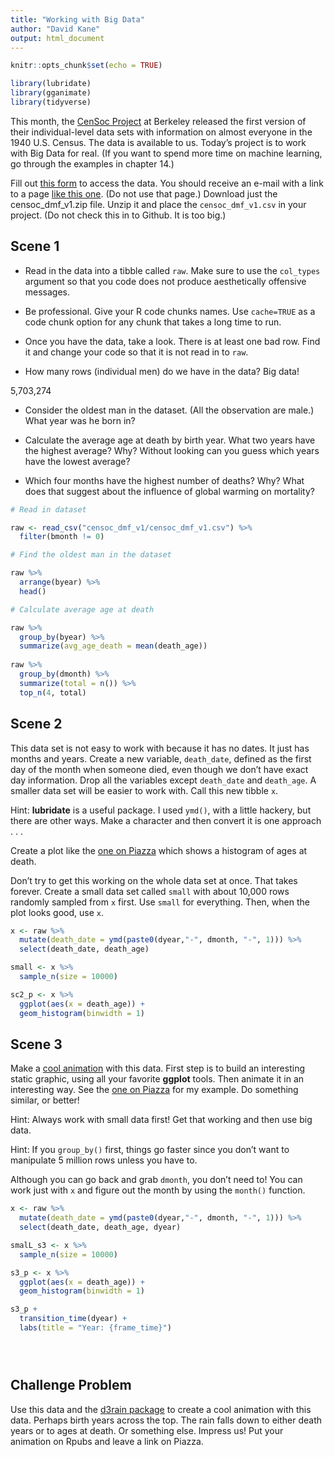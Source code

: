 ```yaml
---
title: "Working with Big Data"
author: "David Kane"
output: html_document
---
```


```r
knitr::opts_chunk$set(echo = TRUE)

library(lubridate)
library(gganimate)
library(tidyverse)
```

This month, the [CenSoc Project](https://censoc.berkeley.edu/) at Berkeley released the first version of their individual-level data sets with information on almost everyone in the 1940 U.S. Census. The data is available to us. Today's project is to work with Big Data for real. (If you want to spend more time on machine learning, go through the examples in chapter 14.)

Fill out [this form](https://censoc-download.demog.berkeley.edu/) to access the data. You should receive an e-mail with a link to a page [like this one](https://censoc-download.demog.berkeley.edu/Data/Qm958Kq901/). (Do not use that page.) Download just the censoc_dmf_v1.zip file. Unzip it and place the `censoc_dmf_v1.csv` in your project. (Do not check this in to Github. It is too big.)


## Scene 1

* Read in the data into a tibble called `raw`. Make sure to use the `col_types` argument so that you code does not produce aesthetically offensive messages. 

* Be professional. Give your R code chunks names. Use `cache=TRUE` as a code chunk option for any chunk that takes a long time to run.

* Once you have the data, take a look. There is at least one bad row. Find it and change your code so that it is not read in to `raw`.

* How many rows (individual men) do we have in the data? Big data!

5,703,274

* Consider the oldest man in the dataset. (All the observation are male.) What year was he born in?

* Calculate the average age at death by birth year. What two years have the highest average? Why? Without looking can you guess which years have the lowest average?

* Which four months have the highest number of deaths? Why? What does that suggest about the influence of global warming on mortality?


```r

# Read in dataset

raw <- read_csv("censoc_dmf_v1/censoc_dmf_v1.csv") %>% 
  filter(bmonth != 0)

# Find the oldest man in the dataset

raw %>% 
  arrange(byear) %>% 
  head()

# Calculate average age at death

raw %>% 
  group_by(byear) %>% 
  summarize(avg_age_death = mean(death_age)) 
        
raw %>% 
  group_by(dmonth) %>% 
  summarize(total = n()) %>% 
  top_n(4, total)

```


## Scene 2

This data set is not easy to work with because it has no dates. It just has months and years. Create a new variable, `death_date`, defined as the first day of the month when someone died, even though we don't have exact day information. Drop all the variables except `death_date` and `death_age`. A smaller data set will be easier to work with. Call this new tibble `x`.

Hint: **lubridate** is a useful package. I used `ymd()`, with a little hackery, but there are other ways. Make a character and then convert it is one approach . . .

Create a plot like the [one on Piazza](https://piazza.com/class/k5y1jx0s5ibe1?cid=776) which shows a histogram of ages at death.

Don't try to get this working on the whole data set at once. That takes forever. Create a small data set called `small` with about 10,000 rows randomly sampled from `x` first. Use `small` for everything. Then, when the plot looks good, use `x`. 

```r

x <- raw %>% 
  mutate(death_date = ymd(paste0(dyear,"-", dmonth, "-", 1))) %>% 
  select(death_date, death_age) 

small <- x %>% 
  sample_n(size = 10000)

sc2_p <- x %>% 
  ggplot(aes(x = death_age)) +
  geom_histogram(binwidth = 1)

```

## Scene 3

Make a [cool animation](https://davidkane9.github.io/PPBDS/C-animation.html) with this data. First step is to build an interesting static graphic, using all your favorite **ggplot** tools. Then animate it in an interesting way. See the [one on Piazza](https://piazza.com/class/k5y1jx0s5ibe1?cid=776)  for my example. Do something similar, or better!

Hint: Always work with small data first! Get that working and then use big data. 

Hint: If you `group_by()` first, things go faster since you don't want to manipulate 5 million rows unless you have to. 

Although you can go back and grab `dmonth`, you don't need to! You can work just with `x` and figure out the month by using the `month()` function.

```r

x <- raw %>% 
  mutate(death_date = ymd(paste0(dyear,"-", dmonth, "-", 1))) %>% 
  select(death_date, death_age, dyear)

smalL_s3 <- x %>% 
  sample_n(size = 10000) 

s3_p <- x %>% 
  ggplot(aes(x = death_age)) +
  geom_histogram(binwidth = 1)

s3_p + 
  transition_time(dyear) +
  labs(title = "Year: {frame_time}")





```




## Challenge Problem

Use this data and the [d3rain package](https://github.com/daranzolin/d3rain) to create a cool animation with this data. Perhaps birth years across the top. The rain falls down to either death years or to ages at death. Or something else. Impress us! Put your animation on Rpubs and leave a link on Piazza.
